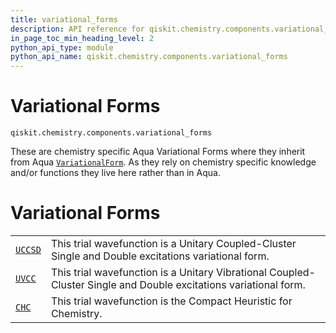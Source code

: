 ```yaml
---
title: variational_forms
description: API reference for qiskit.chemistry.components.variational_forms
in_page_toc_min_heading_level: 2
python_api_type: module
python_api_name: qiskit.chemistry.components.variational_forms
---
```


<span id="module-qiskit.chemistry.components.variational_forms" />

<span id="qiskit-chemistry-components-variational-forms" />

<span id="variational-forms-qiskit-chemistry-components-variational-forms" />

# Variational Forms

<span id="module-qiskit.chemistry.components.variational_forms" />

`qiskit.chemistry.components.variational_forms`

These are chemistry specific Aqua Variational Forms where they inherit from Aqua [`VariationalForm`](qiskit.aqua.components.variational_forms.VariationalForm "qiskit.aqua.components.variational_forms.VariationalForm"). As they rely on chemistry specific knowledge and/or functions they live here rather than in Aqua.

# Variational Forms

|                                                                                                                      |                                                                                                                  |
| -------------------------------------------------------------------------------------------------------------------- | ---------------------------------------------------------------------------------------------------------------- |
| [`UCCSD`](qiskit.chemistry.components.variational_forms.UCCSD "qiskit.chemistry.components.variational_forms.UCCSD") | This trial wavefunction is a Unitary Coupled-Cluster Single and Double excitations variational form.             |
| [`UVCC`](qiskit.chemistry.components.variational_forms.UVCC "qiskit.chemistry.components.variational_forms.UVCC")    | This trial wavefunction is a Unitary Vibrational Coupled-Cluster Single and Double excitations variational form. |
| [`CHC`](qiskit.chemistry.components.variational_forms.CHC "qiskit.chemistry.components.variational_forms.CHC")       | This trial wavefunction is the Compact Heuristic for Chemistry.                                                  |

